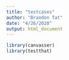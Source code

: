 ```yaml
---
title: "testcases"
author: "Brandon Tat"
date: "4/26/2020"
output: html_document
---
```


```r
library(canvasser)
library(testthat)
```


